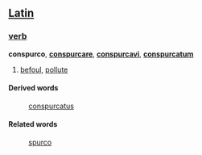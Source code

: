 ==[[Latin]]==
===[[verb]]===
'''conspurco''', '''[[conspurcare]]''', '''[[conspurcavi]]''', '''[[conspurcatum]]'''

# [[befoul]], [[pollute]]
====Derived words====
: [[conspurcatus]]
====Related words====
: [[spurco]]